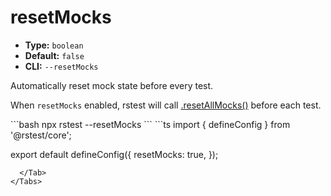 # resetMocks

- **Type:** `boolean`
- **Default:** `false`
- **CLI:** `--resetMocks`

Automatically reset mock state before every test.

When `resetMocks` enabled, rstest will call [.resetAllMocks()](/api/rstest/mockFunctions#rstestresetallmocks) before each test.


<Tabs defaultValue='rstest.config.ts'>
  <Tab label="CLI">
  ```bash
  npx rstest --resetMocks 
  ```
  </Tab>
  <Tab label="rstest.config.ts">
```ts
import { defineConfig } from '@rstest/core';

export default defineConfig({
  resetMocks: true,
});
```
  </Tab>
</Tabs>
